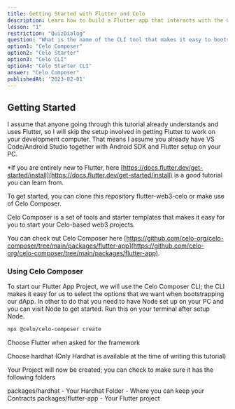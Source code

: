 ```yaml
---
title: Getting Started with Flutter and Celo
description: Learn how to build a Flutter app that interacts with the Celo blockchain
lesson: "1"
restriction: "QuizDialog"
question: "What is the name of the CLI tool that makes it easy to bootstrap a Celo-based web3 project?"
option1: "Celo Composer"
option2: "Celo Starter"
option3: "Celo CLI"
option4: "Celo Starter CLI"
answer: "Celo Composer"
publishedAt: '2023-02-01'
---
```


## Getting Started

I assume that anyone going through this tutorial already understands and uses Flutter, so I will skip the setup involved in getting Flutter to work on your development computer. That means I assume you already have VS Code/Android Studio together with Android SDK and Flutter setup on your PC.

\*If you are entirely new to Flutter, here [https://docs.flutter.dev/get-started/install](https://docs.flutter.dev/get-started/install) is a good tutorial you can learn from.

To get started, you can clone this repository flutter-web3-celo or make use of Celo Composer.

Celo Composer is a set of tools and starter templates that makes it easy for you to start your Celo-based web3 projects.

You can check out Celo Composer here [https://github.com/celo-org/celo-composer/tree/main/packages/flutter-app](https://github.com/celo-org/celo-composer/tree/main/packages/flutter-app).

### Using Celo Composer

To start our Flutter App Project, we will use the Celo Composer CLI; the CLI makes it easy for us to select the options that we want when bootstrapping our dApp. In other to do that you need to have Node set up on your PC and you can visit Node to get started. Run this on your terminal after setup Node.

```bash
npx @celo/celo-composer create
```

Choose Flutter when asked for the framework

Choose hardhat (Only Hardhat is available at the time of writing this tutorial)

Your Project will now be created; you can check to make sure it has the following folders

packages/hardhat - Your Hardhat Folder - Where you can keep your Contracts
packages/flutter-app - Your Flutter project